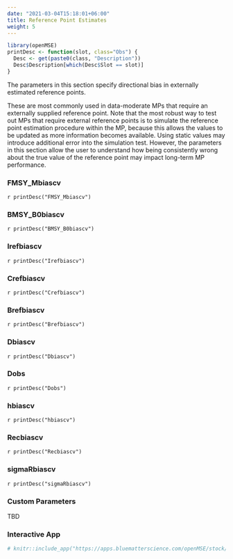 ```yaml
---
date: "2021-03-04T15:18:01+06:00"
title: Reference Point Estimates
weight: 5
---
```


```r
library(openMSE)
printDesc <- function(slot, class="Obs") {
  Desc <- get(paste0(class, "Description"))
  Desc$Description[which(Desc$Slot == slot)]
}
```

The parameters in this section specify directional bias in externally estimated reference points.

These are most commonly used in data-moderate MPs that require an externally supplied reference point. Note that the most robust way to test out MPs that require external reference points is to simulate the reference point estimation procedure within the MP, because this allows the values to be updated as more information becomes available. Using static values may introduce additional error into the simulation test. However, the parameters in this section allow the user to understand how being consistently wrong about the true value of the reference point may impact long-term MP performance.


### FMSY_Mbiascv
`r printDesc("FMSY_Mbiascv")` 

### BMSY_B0biascv 
`r printDesc("BMSY_B0biascv")`

### Irefbiascv
`r printDesc("Irefbiascv")`

### Crefbiascv
`r printDesc("Crefbiascv")`

### Brefbiascv
`r printDesc("Brefbiascv")`

### Dbiascv
`r printDesc("Dbiascv")`

### Dobs
`r printDesc("Dobs")`

### hbiascv
`r printDesc("hbiascv")`

### Recbiascv
`r printDesc("Recbiascv")`

### sigmaRbiascv
`r printDesc("sigmaRbiascv")`

### Custom Parameters
TBD 

### Interactive App

```r
# knitr::include_app("https://apps.bluematterscience.com/openMSE/stock/mortality",height="950px") 
```
